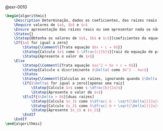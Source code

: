<!-- Equação ax^2 + bx + c = 0, incluindo solução para primeiro grau -->
::: {#sol-0010}
@exr-0010

```latex {.pseudocode}
\begin{algorithmic}
    \Description Determinação, dados os coeficientes, das raízes reais de uma equação $ax^2 + bx + c = 0$, nunca sendo $a$ e $b$ simultaneamente nulos
    \Require valores de $a$, $b$ e $c$
    \Ensure apresentação das raízes reais ou sem apresentar nada se não houver nenhuma
    \Statex{}
    \Statep{Obtenha os valores de $a$, $b$ e $c$}[coeficientes da equação]
    \If{$a$ for igual a zero}
        \Statep{\Commentl{Trata equação $bx + c = 0$}}
        \Statep{Calcule $x$ como $-\dfrac{c}{b}$}[raiz da equação de primeiro grau]
        \Statep{Apresente o valor de $x$}
    \Else
        \Statep{\Commentl{Trata equação $ax^2 + bx + c = 0$}}
        \Statep{Calcule o discriminante $\Delta$ como $b^2 - 4ac$}
        \Statex
        \Statep{\Commentl{Calculas as raízes, ignorando quando $\Delta < 0$}}
        \If{$\Delta$ for igual a zero}[apenas uma raiz]
            \Statep{Calcule $x$ como $-\dfrac{b}{2a}$}
            \Statep{Apresente o valor de $x$}
        \ElsIf{$\Delta > 0$}[duas raízes]
            \Statep{Calcule $x_1$ como $\dfrac{-b - \sqrt{\Delta}}{2a}$}
            \Statep{Calcule $x_2$ como $\dfrac{-b + \sqrt{\Delta}}{2a}$}
            \Statep{Apresente $x_1$ e $x_2$}
        \EndIf
    \EndIf
\end{algorithmic}
```

:::
